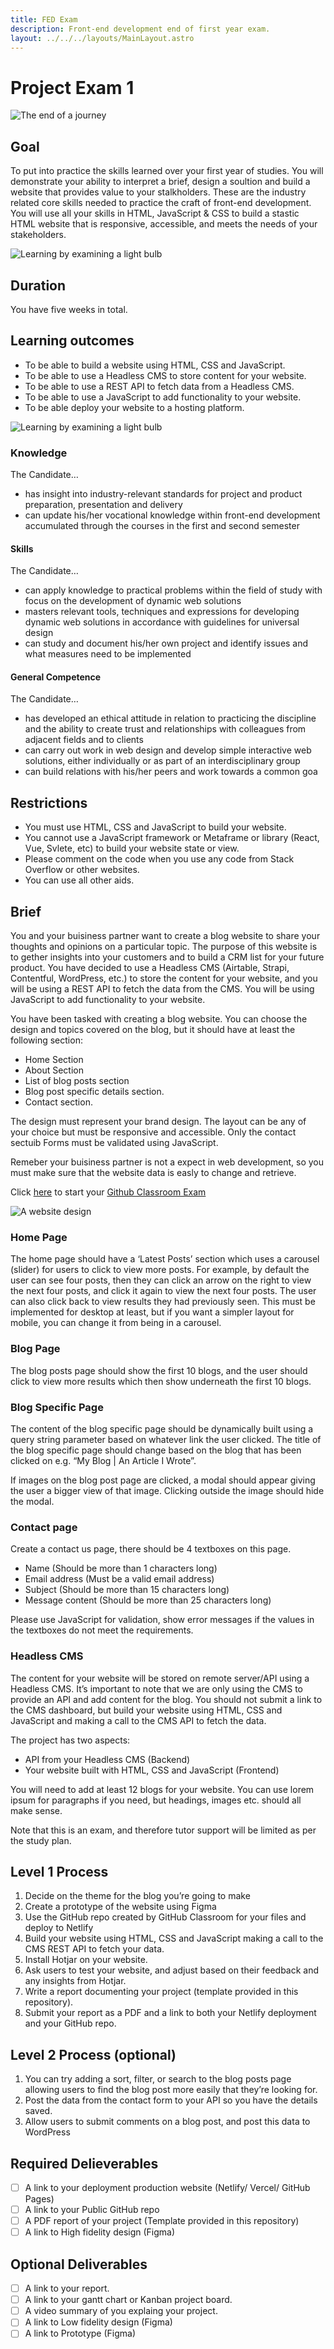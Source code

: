 ```yaml
---
title: FED Exam
description: Front-end development end of first year exam.
layout: ../../../layouts/MainLayout.astro
---
```


# Project Exam 1

![The end of a journey](/images/Seak_ZA_the_end_of_the_learning_journey_into_software_developme.png)

## Goal

To put into practice the skills learned over your first year of studies. You will demonstrate your ability to interpret a brief, design a soultion and build a website that provides value to your stalkholders. These are the industry related core skills needed to practice the craft of front-end development. You will use all your skills in HTML, JavaScript & CSS to build a stastic HTML website that is responsive, accessible, and meets the needs of your stakeholders.

![Learning by examining a light bulb](/images/Seak_ZA_Sam_from_death_stranding_finding_high-tech_blueprints.png)

## Duration

You have five weeks in total.

## Learning outcomes

- To be able to build a website using HTML, CSS and JavaScript.
- To be able to use a Headless CMS to store content for your website.
- To be able to use a REST API to fetch data from a Headless CMS.
- To be able to use a JavaScript to add functionality to your website.
- To be able deploy your website to a hosting platform.

![Learning by examining a light bulb](/images/Seak_ZA_death_stranding_learning_lightbulb_moment_futurism.png)

### Knowledge

The Candidate…

- has insight into industry-relevant standards for project and product preparation,
  presentation and delivery
- can update his/her vocational knowledge within front-end development accumulated
  through the courses in the first and second semester

#### Skills

The Candidate…

- can apply knowledge to practical problems within the field of study with focus on the
  development of dynamic web solutions
- masters relevant tools, techniques and expressions for developing dynamic web
  solutions in accordance with guidelines for universal design
- can study and document his/her own project and identify issues and what measures
  need to be implemented

#### General Competence

The Candidate…

- has developed an ethical attitude in relation to practicing the discipline and the ability to
  create trust and relationships with colleagues from adjacent fields and to clients
- can carry out work in web design and develop simple interactive web solutions, either
  individually or as part of an interdisciplinary group
- can build relations with his/her peers and work towards a common goa

## Restrictions

- You must use HTML, CSS and JavaScript to build your website.
- You cannot use a JavaScript framework or Metaframe or library (React, Vue, Svlete, etc) to build your website state or view.
- Please comment on the code when you use any code from Stack Overflow or other websites.
- You can use all other aids.

## Brief

You and your buisiness partner want to create a blog website to share your thoughts and opinions on a particular topic. The purpose of this website is to gether insights into your customers and to build a CRM list for your future product. You have decided to use a Headless CMS (Airtable, Strapi, Contentful, WordPress, etc.) to store the content for your website, and you will be using a REST API to fetch the data from the CMS. You will be using JavaScript to add functionality to your website.

You have been tasked with creating a blog website. You can choose the design and topics covered on the blog, but it should have at least the following section:

- Home Section
- About Section
- List of blog posts section
- Blog post specific details section.
- Contact section.

The design must represent your brand design. The layout can be any of your choice but must be responsive and accessible. Only the contact sectuib Forms must be validated using JavaScript.

Remeber your buisiness partner is not a expect in web development, so you must make sure that the website data is easly to change and retrieve.

Click [here](https://classroom.github.com/a/EF97x2Z3) to start your [Github Classroom Exam](https://classroom.github.com/a/EF97x2Z3)

![A website design](/images/Seak_ZA_A_UI_website_design_of_a_norweigan_student_blog_publica-with-green.png)

### Home Page

The home page should have a ‘Latest Posts’ section which uses a carousel (slider) for users to click to view more posts. For example, by default the user can see four posts, then they can click an arrow on the right to view the next four posts, and click it again to view the next four posts. The user can also click back to view results they had previously seen. This must be implemented for desktop at least, but if you want a simpler layout for mobile, you can change it from being in a carousel.

### Blog Page

The blog posts page should show the first 10 blogs, and the user should click to view more results which then show underneath the first 10 blogs.

### Blog Specific Page

The content of the blog specific page should be dynamically built using a query string parameter based on whatever link the user clicked. The title of the blog specific page should change based on the blog that has been clicked on e.g. “My Blog | An Article I Wrote”.

If images on the blog post page are clicked, a modal should appear giving the user a bigger view of that image. Clicking outside the image should hide the modal.

### Contact page

Create a contact us page, there should be 4 textboxes on this page.

- Name (Should be more than 1 characters long)
- Email address (Must be a valid email address)
- Subject (Should be more than 15 characters long)
- Message content (Should be more than 25 characters long)

Please use JavaScript for validation, show error messages if the values in the textboxes do not meet the requirements.

### Headless CMS

The content for your website will be stored on remote server/API using a Headless CMS. It’s important to note that we are only using the CMS to provide an API and add content for the blog. You should not submit a link to the CMS dashboard, but build your website using HTML, CSS and JavaScript and making a call to the CMS API to fetch the data.

The project has two aspects:

- API from your Headless CMS (Backend)
- Your website built with HTML, CSS and JavaScript (Frontend)

You will need to add at least 12 blogs for your website. You can use lorem ipsum for paragraphs if you need, but headings, images etc. should all make sense.

Note that this is an exam, and therefore tutor support will be limited as per the study plan.

## Level 1 Process

1. Decide on the theme for the blog you’re going to make
2. Create a prototype of the website using Figma
3. Use the GitHub repo created by GitHub Classroom for your files and deploy to Netlify
4. Build your website using HTML, CSS and JavaScript making a call to the CMS REST API to fetch your data.
5. Install Hotjar on your website.
6. Ask users to test your website, and adjust based on their feedback and any insights from Hotjar.
7. Write a report documenting your project (template provided in this repository).
8. Submit your report as a PDF and a link to both your Netlify deployment and your GitHub repo.

## Level 2 Process (optional)

1. You can try adding a sort, filter, or search to the blog posts page allowing users to find the blog post more easily that they’re looking for.
2. Post the data from the contact form to your API so you have the details saved.
3. Allow users to submit comments on a blog post, and post this data to WordPress

## Required Delieverables

- [ ] A link to your deployment production website (Netlify/ Vercel/ GitHub Pages)
- [ ] A link to your Public GitHub repo
- [ ] A PDF report of your project (Template provided in this repository)
- [ ] A link to High fidelity design (Figma)

## Optional Deliverables

- [ ] A link to your report.
- [ ] A link to your gantt chart or Kanban project board.
- [ ] A video summary of you explaing your project.
- [ ] A link to Low fidelity design (Figma)
- [ ] A link to Prototype (Figma)
